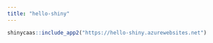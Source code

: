 ```yaml
---
title: "hello-shiny"
---
```


```r
shinycaas::include_app2("https://hello-shiny.azurewebsites.net")
```
